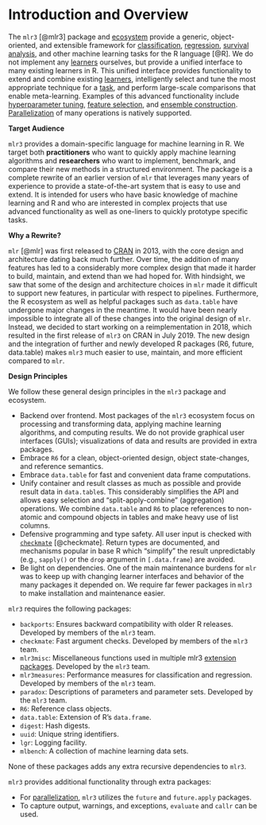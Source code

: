 # Introduction and Overview

The `mlr3` [@mlr3] package and [ecosystem](https://github.com/mlr-org/mlr3/wiki/Extension-Packages) provide a generic, object-oriented, and extensible framework for [classification](#tasks), [regression](#tasks), [survival analysis](#survival), and other machine learning tasks for the R language [@R].
We do not implement any [learners](#learners) ourselves, but provide a unified interface to many existing learners in R.
This unified interface provides functionality to extend and combine existing [learners](#learners), intelligently select and tune the most appropriate technique for a [task](#tasks), and perform large-scale comparisons that enable meta-learning.
Examples of this advanced functionality include [hyperparameter tuning](#tuning), [feature selection](#fs), and [ensemble construction](#fs-ensemble). [Parallelization](#parallelization) of many operations is natively supported.

**Target Audience**

`mlr3` provides a domain-specific language for machine learning in R.
We target both **practitioners** who want to quickly apply machine learning algorithms and **researchers** who want to implement, benchmark, and compare their new methods in a structured environment.
The package is a complete rewrite of an earlier version of `mlr` that leverages many years of experience to provide a state-of-the-art system that is easy to use and extend.
It is intended for users who have basic knowledge of machine learning and R and who are interested in complex projects that use advanced functionality as well as one-liners to quickly prototype specific tasks.

**Why a Rewrite?**

`mlr` [@mlr] was first released to [CRAN](https://cran.r-project.org) in 2013, with the core design and architecture dating back much further.
Over time, the addition of many features has led to a considerably more complex design that made it harder to build, maintain, and extend than we had hoped for.
With hindsight, we saw that some of the design and architecture choices in `mlr` made it difficult to support new features, in particular with respect to pipelines.
Furthermore, the R ecosystem as well as helpful packages such as `data.table` have undergone major changes in the meantime.
It would have been nearly impossible to integrate all of these changes into the original design of `mlr`.
Instead, we decided to start working on a reimplementation in 2018, which resulted in the first release of `mlr3` on CRAN in July 2019.
The new design and the integration of further and newly developed R packages (R6, future, data.table) makes `mlr3` much easier to use, maintain, and more efficient compared to `mlr`.

**Design Principles**

We follow these general design principles in the `mlr3` package and ecosystem.

* Backend over frontend.
  Most packages of the `mlr3` ecosystem focus on processing and transforming data, applying machine learning algorithms, and computing results.
  We do not provide graphical user interfaces (GUIs); visualizations of data and results are provided in extra packages.
* Embrace `R6` for a clean, object-oriented design, object state-changes, and reference semantics.
* Embrace `data.table` for fast and convenient data frame computations.
* Unify container and result classes as much as possible and provide result data in `data.table`s.
    This considerably simplifies the API and allows easy selection and "split-apply-combine" (aggregation) operations.
    We combine `data.table` and `R6` to place references to non-atomic and compound objects in tables and make heavy use of list columns.
* Defensive programming and type safety.
  All user input is checked with [`checkmate`](https://cran.r-project.org/package=checkmate) [@checkmate].
  Return types are documented, and mechanisms popular in base R which "simplify" the result unpredictably (e.g., `sapply()` or the `drop` argument in `[.data.frame`) are avoided.
* Be light on dependencies.
  One of the main maintenance burdens for `mlr` was to keep up with changing learner interfaces and behavior of the many packages it depended on.
  We require far fewer packages in `mlr3` to make installation and maintenance easier.

`mlr3` requires the following packages:

  * `backports`:
    Ensures backward compatibility with older R releases. Developed by members of the `mlr3` team.
  * `checkmate`:
    Fast argument checks. Developed by members of the `mlr3` team.
  * `mlr3misc`:
    Miscellaneous functions used in multiple mlr3 [extension packages](https://github.com/mlr-org/mlr3/wiki/Extension-Packages).
    Developed by the `mlr3` team.
  * `mlr3measures`:
    Performance measures for classification and regression. Developed by members of the `mlr3` team.
  * `paradox`:
    Descriptions of parameters and parameter sets. Developed by the `mlr3` team.
  * `R6`:
    Reference class objects.
  * `data.table`:
    Extension of R's `data.frame`.
  * `digest`:
    Hash digests.
  * `uuid`:
    Unique string identifiers.
  * `lgr`:
    Logging facility.
  * `mlbench`:
    A collection of machine learning data sets.

None of these packages adds any extra recursive dependencies to `mlr3`.

`mlr3` provides additional functionality through extra packages:

* For [parallelization](#parallelization), `mlr3` utilizes the `future` and `future.apply` packages.
* To capture output, warnings, and exceptions, `evaluate` and `callr` can be used.
